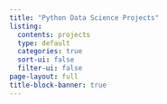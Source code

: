```yaml
---
title: "Python Data Science Projects"
listing:
  contents: projects
  type: default
  categories: true
  sort-ui: false
  filter-ui: false
page-layout: full
title-block-banner: true
---
```

